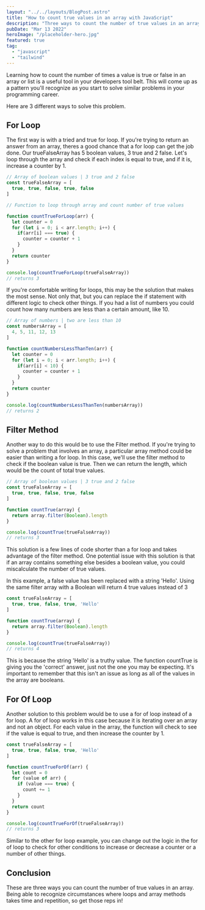 ```yaml
---
layout: "../../layouts/BlogPost.astro"
title: "How to count true values in an array with JavaScript"
description: "Three ways to count the number of true values in an array using loops and a filter method."
pubDate: "Mar 13 2022"
heroImage: "/placeholder-hero.jpg"
featured: true
tag: 
  - "javascript"
  - "tailwind"
---
```


Learning how to count the number of times a value is true or false in an array or list is a useful tool in your developers tool belt. This will come up as a pattern you'll recognize as you start to solve similar problems in your programming career.

Here are 3 different ways to solve this problem.

## For Loop

The first way is with a tried and true for loop. If you're trying to return an answer from an array, theres a good chance that a for loop can get the job done. Our trueFalseArray has 5 boolean values, 3 true and 2 false. Let's loop through the array and check if each index is equal to true, and if it is, increase a counter by 1.

```js
// Array of boolean values | 3 true and 2 false
const trueFalseArray = [
  true, true, false, true, false
]

// Function to loop through array and count number of true values

function countTrueForLoop(arr) {
  let counter = 0 
  for (let i = 0; i < arr.length; i++) {
    if(arr[i] === true) {
      counter = counter + 1
    }
  }
  return counter
}

console.log(countTrueForLoop(trueFalseArray))
// returns 3
```

If you're comfortable writing for loops, this may be the solution that makes the most sense. Not only that, but you can replace the if statement with different logic to check other things. If you had a list of numbers you could count how many numbers are less than a certain amount, like 10.

```js
// Array of numbers | two are less than 10
const numbersArray = [
  4, 5, 11, 12, 13
]

function countNumbersLessThanTen(arr) {
  let counter = 0 
  for (let i = 0; i < arr.length; i++) {
    if(arr[i] < 10) {
      counter = counter + 1
    }
  }
  return counter
}

console.log(countNumbersLessThanTen(numbersArray))
// returns 2
```

## Filter Method

Another way to do this would be to use the Filter method. If you're trying to solve a problem that involves an array, a particular array method could be easier than writing a for loop. In this case, we'll use the filter method to check if the boolean value is true. Then we can return the length, which would be the count of total true values.

```js
// Array of boolean values | 3 true and 2 false
const trueFalseArray = [
  true, true, false, true, false
]

function countTrue(array) {
  return array.filter(Boolean).length
}

console.log(countTrue(trueFalseArray))
// returns 3
```

This solution is a few lines of code shorter than a for loop and takes advantage of the filter method. One potential issue with this solution is that if an array contains something else besides a boolean value, you could miscalculate the number of true values.

In this example, a false value has been replaced with a string 'Hello'. Using the same filter array with a Boolean will return 4 true values instead of 3

```js
const trueFalseArray = [
  true, true, false, true, 'Hello'
]

function countTrue(array) {
  return array.filter(Boolean).length
}

console.log(countTrue(trueFalseArray))
// returns 4
```

This is because the string 'Hello' is a truthy value. The function countTrue is giving you the 'correct' answer, just not the one you may be expecting. It's important to remember that this isn't an issue as long as all of the values in the array are booleans.

## For Of Loop

Another solution to this problem would be to use a for of loop instead of a for loop. A for of loop works in this case because it is iterating over an array and not an object. For each value in the array, the function will check to see if the value is equal to true, and then increase the counter by 1.

```js
const trueFalseArray = [
  true, true, false, true, 'Hello'
]

function countTrueForOf(arr) {
  let count = 0
  for (value of arr) {
    if (value === true) {
      count += 1
    }
  }
  return count
}

console.log(countTrueForOf(trueFalseArray))
// returns 3
```

Similar to the other for loop example, you can change out the logic in the for of loop to check for other conditions to increase or decrease a counter or a number of other things.

## Conclusion
These are three ways you can count the number of true values in an array. Being able to recognize circumstances where loops and array methods takes time and repetition, so get those reps in!